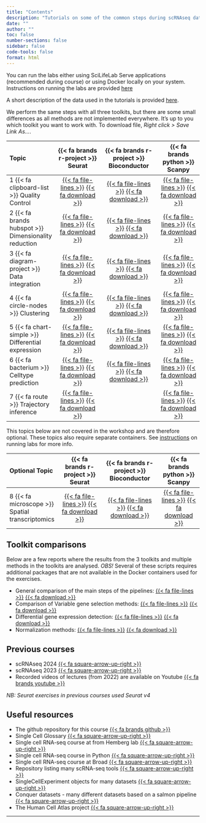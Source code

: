 ```yaml
---
title: "Contents"
description: "Tutorials on some of the common steps during scRNAseq data analysis using three popular toolkits: [ {{< fa brands r-project >}} Seurat](https://satijalab.org/seurat/), [{{< fa brands r-project >}} Bioconductor](https://bioconductor.org/packages/release/bioc/html/scran.html) and [{{< fa brands python >}} Scanpy](https://scanpy.readthedocs.io/en/stable/)."
date: ""
author: ""
toc: false
number-sections: false
sidebar: false
code-tools: false
format: html
---
```


You can run the labs either using SciLifeLab Serve applications (recommended during course) or using Docker locally on your system. Instructions on running the labs are provided [[here]{.badge .badge-primary}](/other/containers.qmd)

A short description of the data used in the tutorials is provided [here](/other/data.qmd).

::: {.callout-tip}
We perform the same steps with all three toolkits, but there are some small differences as all methods are not implemented everywhere. It's up to you which toolkit you want to work with. To download file, *Right click > Save Link As...*.
:::

| Topic | {{< fa brands r-project >}} Seurat | {{< fa brands r-project >}} Bioconductor | {{< fa brands python >}} Scanpy |
|:--------|:---------------------------:|:---------------------------------:|:------------------------:|
| 1 {{< fa clipboard-list >}} Quality Control | [{{< fa file-lines >}}](labs/seurat/seurat_01_qc.html) [{{< fa download >}}](https://raw.githubusercontent.com/NBISweden/workshop-scRNAseq/master/compiled/labs/seurat/seurat_01_qc.qmd) | [{{< fa file-lines >}}](labs/bioc/bioc_01_qc.html) [{{< fa download >}}](https://raw.githubusercontent.com/NBISweden/workshop-scRNAseq/master/compiled/labs/bioc/bioc_01_qc.qmd) | [{{< fa file-lines >}}](labs/scanpy/scanpy_01_qc.html)  [{{< fa download >}}](https://raw.githubusercontent.com/NBISweden/workshop-scRNAseq/master/compiled/labs/scanpy/scanpy_01_qc.ipynb) |
| 2 {{< fa brands hubspot >}} Dimensionality reduction | [{{< fa file-lines >}}](labs/seurat/seurat_02_dimred.html) [{{< fa download >}}](https://raw.githubusercontent.com/NBISweden/workshop-scRNAseq/master/compiled/labs/seurat/seurat_02_dimred.qmd) | [{{< fa file-lines >}}](labs/bioc/bioc_02_dimred.html) [{{< fa download >}}](https://raw.githubusercontent.com/NBISweden/workshop-scRNAseq/master/compiled/labs/bioc/bioc_02_dimred.qmd) | [{{< fa file-lines >}}](labs/scanpy/scanpy_02_dimred.html) [{{< fa download >}}](https://raw.githubusercontent.com/NBISweden/workshop-scRNAseq/master/compiled/labs/scanpy/scanpy_02_dimred.ipynb) |
| 3 {{< fa diagram-project >}} Data integration | [{{< fa file-lines >}}](labs/seurat/seurat_03_integration.html) [{{< fa download >}}](https://raw.githubusercontent.com/NBISweden/workshop-scRNAseq/master/compiled/labs/seurat/seurat_03_integration.qmd) | [{{< fa file-lines >}}](labs/bioc/bioc_03_integration.html) [{{< fa download >}}](https://raw.githubusercontent.com/NBISweden/workshop-scRNAseq/master/compiled/labs/bioc/bioc_03_integration.qmd) | [{{< fa file-lines >}}](labs/scanpy/scanpy_03_integration.html) [{{< fa download >}}](https://raw.githubusercontent.com/NBISweden/workshop-scRNAseq/master/compiled/labs/scanpy/scanpy_03_integration.ipynb) |
| 4 {{< fa circle-nodes >}} Clustering | [{{< fa file-lines >}}](labs/seurat/seurat_04_clustering.html) [{{< fa download >}}](https://raw.githubusercontent.com/NBISweden/workshop-scRNAseq/master/compiled/labs/seurat/seurat_04_clustering.qmd) | [{{< fa file-lines >}}](labs/bioc/bioc_04_clustering.html) [{{< fa download >}}](https://raw.githubusercontent.com/NBISweden/workshop-scRNAseq/master/compiled/labs/bioc/bioc_04_clustering.qmd) | [{{< fa file-lines >}}](labs/scanpy/scanpy_04_clustering.html) [{{< fa download >}}](https://raw.githubusercontent.com/NBISweden/workshop-scRNAseq/master/compiled/labs/scanpy/scanpy_04_clustering.ipynb) |
| 5 {{< fa chart-simple >}} Differential expression | [{{< fa file-lines >}}](labs/seurat/seurat_05_dge.html) [{{< fa download >}}](https://raw.githubusercontent.com/NBISweden/workshop-scRNAseq/master/compiled/labs/seurat/seurat_05_dge.qmd) | [{{< fa file-lines >}}](labs/bioc/bioc_05_dge.html) [{{< fa download >}}](https://raw.githubusercontent.com/NBISweden/workshop-scRNAseq/master/compiled/labs/bioc/bioc_05_dge.qmd) | [{{< fa file-lines >}}](labs/scanpy/scanpy_05_dge.html) [{{< fa download >}}](https://raw.githubusercontent.com/NBISweden/workshop-scRNAseq/master/compiled/labs/scanpy/scanpy_05_dge.ipynb) |
| 6 {{< fa bacterium >}} Celltype prediction | [{{< fa file-lines >}}](labs/seurat/seurat_06_celltyping.html) [{{< fa download >}}](https://raw.githubusercontent.com/NBISweden/workshop-scRNAseq/master/compiled/labs/seurat/seurat_06_celltyping.qmd) | [{{< fa file-lines >}}](labs/bioc/bioc_06_celltyping.html) [{{< fa download >}}](https://raw.githubusercontent.com/NBISweden/workshop-scRNAseq/master/compiled/labs/bioc/bioc_06_celltyping.qmd) | [{{< fa file-lines >}}](labs/scanpy/scanpy_06_celltyping.html) [{{< fa download >}}](https://raw.githubusercontent.com/NBISweden/workshop-scRNAseq/master/compiled/labs/scanpy/scanpy_06_celltyping.ipynb) |
| 7 {{< fa route >}} Trajectory inference | [{{< fa file-lines >}}](labs/seurat/seurat_07_trajectory.html) [{{< fa download >}}](https://raw.githubusercontent.com/NBISweden/workshop-scRNAseq/master/compiled/labs/seurat/seurat_07_trajectory.qmd) | | [{{< fa file-lines >}}](labs/scanpy/scanpy_07_trajectory.html) [{{< fa download >}}](https://raw.githubusercontent.com/NBISweden/workshop-scRNAseq/master/compiled/labs/scanpy/scanpy_07_trajectory.ipynb) |

:::{.callout-caution}
This topics below are not covered in the workshop and are therefore optional. These topics also require separate containers. See [instructions](/other/containers.qmd) on running labs for more info.
:::

| Optional Topic | {{< fa brands r-project >}} Seurat | {{< fa brands r-project >}} Bioconductor | {{< fa brands python >}} Scanpy |
|:--------|:---------------------------:|:---------------------------------:|:------------------------:|
| 8 {{< fa microscope >}} Spatial transcriptomics | [{{< fa file-lines >}}](labs/seurat/seurat_08_spatial.html) [{{< fa download >}}](https://raw.githubusercontent.com/NBISweden/workshop-scRNAseq/master/compiled/labs/seurat/seurat_08_spatial.qmd) | [{{< fa file-lines >}}](labs/bioc/bioc_08_spatial.html) [{{< fa download >}}](https://raw.githubusercontent.com/NBISweden/workshop-scRNAseq/master/compiled/labs/bioc/bioc_08_spatial.qmd) | [{{< fa file-lines >}}](labs/scanpy/scanpy_08_spatial.html) [{{< fa download >}}](https://raw.githubusercontent.com/NBISweden/workshop-scRNAseq/master/compiled/labs/scanpy/scanpy_08_spatial.ipynb) |

## Toolkit comparisons

Below are a few reports where the results from the 3 toolkits and multiple methods in the toolkits are analysed. *OBS!* Several of these scripts requires additional packages that are not available in the Docker containers used for the exercises.

* General comparison of the main steps of the pipelines: [{{< fa file-lines >}}](labs/comparison/comparison_pipelines.html) [{{< fa download >}}](https://raw.githubusercontent.com/NBISweden/workshop-scRNAseq/master/labs/comparison/comparison_pipelines.qmd)
* Comparison of Variable gene selection methods: [{{< fa file-lines >}}](labs/comparison/comparison_hvg.html) [{{< fa download >}}](https://raw.githubusercont\
ent.com/NBISweden/workshop-scRNAseq/master/labs/comparison/comparison_hvg.qmd) 
* Differential gene expression detection: [{{< fa file-lines >}}](labs/comparison/comparison_dge.html) [{{< fa download >}}](https://raw.githubusercont\
ent.com/NBISweden/workshop-scRNAseq/master/labs/comparison/comparison_dge.qmd)
* Normalization methods: [{{< fa file-lines >}}](labs/comparison/comparison_normalization.html) [{{< fa download >}}](https://raw.githubusercont\
ent.com/NBISweden/workshop-scRNAseq/master/labs/comparison/comparison_normalization.qmd)

## Previous courses

* scRNAseq 2024 [{{< fa square-arrow-up-right >}}](https://nbisweden.github.io/workshop-scrnaseq-2024)
* scRNAseq 2023 [{{< fa square-arrow-up-right >}}](https://nbisweden.github.io/workshop-scrnaseq-2023)
* Recorded videos of lectures (from 2022) are available on Youtube [{{< fa brands youtube >}}](https://youtube.com/playlist?list=PLBsJUKzoJTHQA4Qg1yc1RRY2Km4t4vEeN&si=p37W8NwQREqf617q)

*NB: Seurat exercises in previous courses used Seurat v4*

## Useful resources

- The github repository for this course [{{< fa brands github >}}](https://github.com/NBISweden/workshop-scRNAseq)
- Single Cell Glossary [{{< fa square-arrow-up-right >}}](https://nbisweden.github.io/single-cell-pbl/glossary_of_terms_single_cell.html)
- Single cell RNA-seq course at from Hemberg lab [{{< fa square-arrow-up-right >}}](https://scrnaseq-course.cog.sanger.ac.uk/website/index.html)
- Single cell RNA-seq course in Python [{{< fa square-arrow-up-right >}}](https://chanzuckerberg.github.io/scRNA-python-workshop/intro/about)
- Single cell RNA-seq course at Broad [{{< fa square-arrow-up-right >}}](https://broadinstitute.github.io/2019_scWorkshop/)
- Repository listing many scRNA-seq tools [{{< fa square-arrow-up-right >}}](https://github.com/seandavi/awesome-single-cell)
- SingleCellExperiment objects for many datasets [{{< fa square-arrow-up-right >}}](https://hemberg-lab.github.io/scRNA.seq.datasets/)
- Conquer datasets - many different datasets based on a salmon pipeline [{{< fa square-arrow-up-right >}}](http://imlspenticton.uzh.ch:3838/conquer/)
- The Human Cell Atlas project [{{< fa square-arrow-up-right >}}](https://www.humancellatlas.org/)

***
